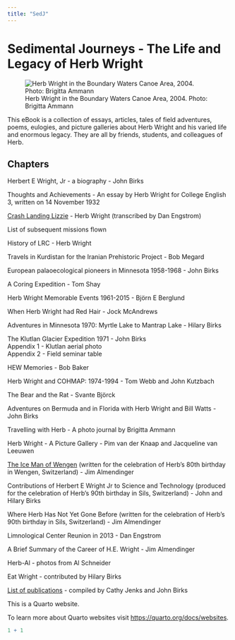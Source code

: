 ```yaml
---
title: "SedJ"
---
```


# Sedimental Journeys - The Life and Legacy of Herb Wright

![Herb Wright in the Boundary Waters Canoe Area, 2004. Photo: Brigitta Ammann](images/Herb_BWCA.jpg){.illustration fig-alt="An elderly man on a small boat in a lake"}

This eBook is a collection of essays, articles, tales of field adventures, poems, eulogies, and picture galleries about Herb Wright and his varied life and enormous legacy. They are all by friends, students, and colleagues of Herb.

## Chapters

Herbert E Wright, Jr - a biography - John Birks

Thoughts and Achievements - An essay by Herb Wright for College English 3, written on 14 November 1932

[Crash Landing Lizzie](CrashingLizzie.qmd) - Herb Wright (transcribed by Dan Engstrom)

List of subsequent missions flown

History of LRC - Herb Wright

Travels in Kurdistan for the Iranian Prehistoric Project - Bob Megard

European palaoecological pioneers in Minnesota 1958-1968 - John Birks

A Coring Expedition - Tom Shay

Herb Wright Memorable Events 1961-2015 - Björn E Berglund

When Herb Wright had Red Hair - Jock McAndrews

Adventures in Minnesota 1970: Myrtle Lake to Mantrap Lake - Hilary Birks

The Klutlan Glacier Expedition 1971 - John Birks\
Appendix 1 - Klutlan aerial photo\
Appendix 2 - Field seminar table

HEW Memories - Bob Baker

Herb Wright and COHMAP: 1974-1994 - Tom Webb and John Kutzbach

The Bear and the Rat - Svante Björck

Adventures on Bermuda and in Florida with Herb Wright and Bill Watts - John Birks

Travelling with Herb - A photo journal by Brigitta Ammann

Herb Wright - A Picture Gallery - Pim van der Knaap and Jacqueline van Leeuwen

[The Ice Man of Wengen](IceManWengen.qmd) (written for the celebration of Herb's 80th birthday in Wengen, Switzerland) - Jim Almendinger

Contributions of Herbert E Wright Jr to Science and Technology (produced for the celebration of Herb's 90th birthday in Sils, Switzerland) - John and Hilary Birks

Where Herb Has Not Yet Gone Before (written for the celebration of Herb's 90th birthday in Sils, Switzerland) - Jim Almendinger

Limnological Center Reunion in 2013 - Dan Engstrom

A Brief Summary of the Career of H.E. Wright  - Jim Almendinger

Herb-Al - photos from Al Schneider

Eat Wright - contributed by Hilary Birks

[List of publications](WrightHE_Publications.qmd) - compiled by Cathy Jenks and John Birks

This is a Quarto website.

To learn more about Quarto websites visit <https://quarto.org/docs/websites>.

```r
1 + 1
```
